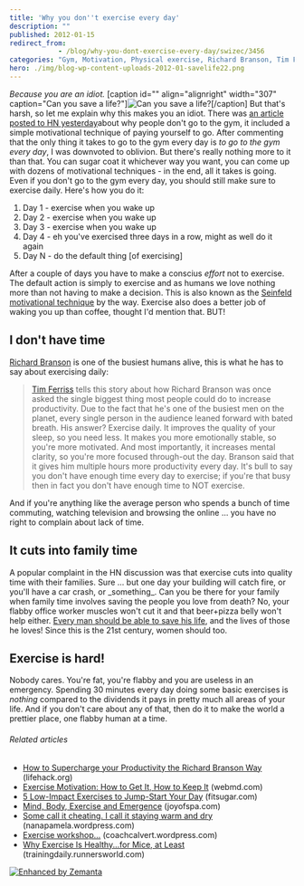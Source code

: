 ```yaml
---
title: 'Why you don''t exercise every day'
description: ""
published: 2012-01-15
redirect_from: 
            - /blog/why-you-dont-exercise-every-day/swizec/3456
categories: "Gym, Motivation, Physical exercise, Richard Branson, Tim Ferriss, Timothy Ferriss, Uncategorized"
hero: ./img/blog-wp-content-uploads-2012-01-savelife22.png
---
```

_Because you are an idiot._ \[caption id=&quot;&quot; align=&quot;alignright&quot; width=&quot;307&quot; caption=&quot;Can you save a life?&quot;]![Can you save a life?](./img/blog-wp-content-uploads-2012-01-savelife22.png "Can you save a life?")\[/caption] But that&#x27;s harsh, so let me explain why this makes you an idiot. There was [an article posted to HN yesterday](http://news.ycombinator.com/item?id=3464853)about why people don&#x27;t go to the gym, it included a simple motivational technique of paying yourself to go. After commenting that the only thing it takes to go to the gym every day is _to go to the gym every day_, I was downvoted to oblivion. But there&#x27;s really nothing more to it than that. You can sugar coat it whichever way you want, you can come up with dozens of motivational techniques - in the end, all it takes is going. Even if you don&#x27;t go to the gym every day, you should still make sure to exercise daily. Here&#x27;s how you do it:

1. Day 1 - exercise when you wake up
2. Day 2 - exercise when you wake up
3. Day 3 - exercise when you wake up
4. Day 4 - eh you&#x27;ve exercised three days in a row, might as well do it again
5. Day N - do the default thing \[of exercising]

After a couple of days you have to make a conscius _effort_ not to exercise. The default action is simply to exercise and as humans we love nothing more than not having to make a decision. This is also known as the [Seinfeld motivational technique](http://theclosetentrepreneur.com/seinfelds-secret-motivational-technique) by the way. Exercise also does a better job of waking you up than coffee, thought I&#x27;d mention that. BUT!

## I don&#x27;t have time

[Richard Branson](http://www.crunchbase.com/person/richard-branson "Richard Branson") is one of the busiest humans alive, this is what he has to say about exercising daily:

> [Tim Ferriss](http://www.fourhourworkweek.com/ "Timothy Ferriss") tells this story about how Richard Branson was once asked the single biggest thing most people could do to increase productivity. Due to the fact that he&#x27;s one of the busiest men on the planet, every single person in the audience leaned forward with bated breath. His answer? Exercise daily. It improves the quality of your sleep, so you need less. It makes you more emotionally stable, so you&#x27;re more motivated. And most importantly, it increases mental clarity, so you&#x27;re more focused through-out the day. Branson said that it gives him multiple hours more productivity every day. It&#x27;s bull to say you don&#x27;t have enough time every day to exercise; if you&#x27;re that busy then in fact you don&#x27;t have enough time to NOT exercise.

And if you&#x27;re anything like the average person who spends a bunch of time commuting, watching television and browsing the online ... you have no right to complain about lack of time.

## It cuts into family time

A popular complaint in the HN discussion was that exercise cuts into quality time with their families. Sure ... but one day your building will catch fire, or you&#x27;ll have a car crash, or \_something\_. Can you be there for your family when family time involves saving the people you love from death? No, your flabby office worker muscles won&#x27;t cut it and that beer+pizza belly won&#x27;t help either. [Every man should be able to save his life](http://artofmanliness.com/2009/09/15/every-man-should-be-able-to-save-his-own-life-5-fitness-benchmarks-a-man-must-master/), and the lives of those he loves! Since this is the 21st century, women should too.

## Exercise is hard!

Nobody cares. You&#x27;re fat, you&#x27;re flabby and you are useless in an emergency. Spending 30 minutes every day doing some basic exercises is _nothing_ compared to the dividends it pays in pretty much all areas of your life. And if you don&#x27;t care about any of that, then do it to make the world a prettier place, one flabby human at a time.

###### Related articles

- [How to Supercharge your Productivity the Richard Branson Way](http://www.lifehack.org/articles/productivity/how-to-supercharge-your-productivity-the-richard-branson-way.html) (lifehack.org)
- [Exercise Motivation: How to Get It, How to Keep It](http://www.webmd.com/fitness-exercise/features/exercise-motivation?src=RSS_PUBLIC) (webmd.com)
- [5 Low-Impact Exercises to Jump-Start Your Day](http://www.fitsugar.com/Low-Impact-Exercises-Morning-Workouts-19414062) (fitsugar.com)
- [Mind, Body, Exercise and Emergence](http://www.joyofspa.com/mind-body-exercise-and-emergence) (joyofspa.com)
- [Some call it cheating. I call it staying warm and dry](http://nanapamela.wordpress.com/2012/01/14/some-call-it-cheating-i-call-it-staying-warm-and-dry/) (nanapamela.wordpress.com)
- [Exercise workshop...](http://coachcalvert.wordpress.com/2012/01/06/exercise-workshop/) (coachcalvert.wordpress.com)
- [Why Exercise Is Healthy...for Mice, at Least](http://trainingdaily.runnersworld.com/2012/01/why-exercise-is-healthy-for-mice-at-least/) (trainingdaily.runnersworld.com)

[![Enhanced by Zemanta](http://img.zemanta.com/zemified_e.png?x-id=e93f614a-7984-4f7c-bf86-7653bd2218bd)](http://www.zemanta.com/ "Enhanced by Zemanta")